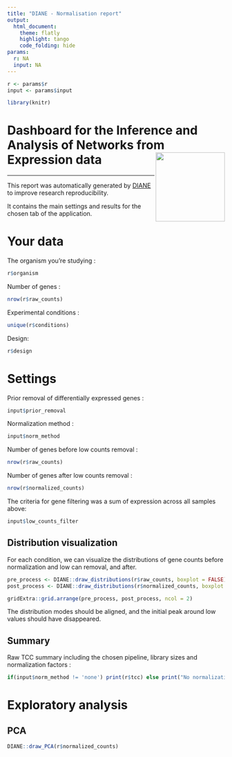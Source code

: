 ```yaml
---
title: "DIANE - Normalisation report"
output: 
  html_document:
    theme: flatly
    highlight: tango
    code_folding: hide
params:
  r: NA
  input: NA
---
```


```r
r <- params$r
input <- params$input

library(knitr)
```

# Dashboard for the Inference and Analysis of Networks from Expression data <img src="favicon.ico" align="right" width="160"/>

------------------------------------------------------------------------

This report was automatically generated by [DIANE](https://oceanecsn.github.io/DIANE) to improve research reproducibility.

It contains the main settings and results for the chosen tab of the application.

# Your data

The organism you're studying :

```r
r$organism
```

Number of genes :

```r
nrow(r$raw_counts)
```

Experimental conditions :

```r
unique(r$conditions)
```

Design:

```r
r$design
```

# Settings

Prior removal of differentially expressed genes :

```r
input$prior_removal
```

Normalization method :

```r
input$norm_method
```

Number of genes before low counts removal :

```r
nrow(r$raw_counts)
```

Number of genes after low counts removal :

```r
nrow(r$normalized_counts)
```

The criteria for gene filtering was a sum of expression across all samples above:

```r
input$low_counts_filter
```

## Distribution visualization

For each condition, we can visualize the distributions of gene counts before normalization and low can removal, and after.

```r
pre_process <- DIANE::draw_distributions(r$raw_counts, boxplot = FALSE) + ggplot2::ggtitle("Before")
post_process <- DIANE::draw_distributions(r$normalized_counts, boxplot = FALSE)+ ggplot2::ggtitle("After")

gridExtra::grid.arrange(pre_process, post_process, ncol = 2)

```

The distribution modes should be aligned, and the initial peak around low values should have disappeared.

## Summary

Raw TCC summary including the chosen pipeline, library sizes and normalization factors :

```r
if(input$norm_method != 'none') print(r$tcc) else print("No normalization factors were applied.")
```

# Exploratory analysis

## PCA

```r
DIANE::draw_PCA(r$normalized_counts)
```
